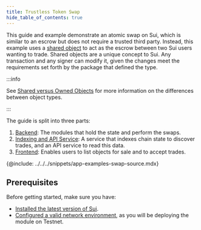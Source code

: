 ```yaml
---
title: Trustless Token Swap
hide_table_of_contents: true
---
```


This guide and example demonstrate an atomic swap on Sui, which is similar to an escrow but does not require a trusted third party. Instead, this example uses a [shared object](../../../concepts/object-ownership/shared.mdx) to act as the escrow between two Sui users wanting to trade. Shared objects are a unique concept to Sui. Any transaction and any signer can modify it, given the changes meet the requirements set forth by the package that defined the type.

:::info

See [Shared versus Owned Objects](../sui-101/shared-owned.mdx) for more information on the differences between object types.

:::

The guide is split into three parts:

1. [Backend](./trustless-token-swap/backend.mdx): The modules that hold the state and perform the swaps.
1. [Indexing and API Service](./trustless-token-swap/indexer-api.mdx): A service that indexes chain state to discover trades, and an API service to read this data.
1. [Frontend](./trustless-token-swap/frontend.mdx): Enables users to list objects for sale and to accept trades.

{@include: ../../../snippets/app-examples-swap-source.mdx}

## Prerequisites

Before getting started, make sure you have:

- [Installed the latest version of Sui](../getting-started/sui-install.mdx).
- [Configured a valid network environment](../../../references/cli/client.mdx#set-current-environment), as you will be deploying the module on Testnet.
